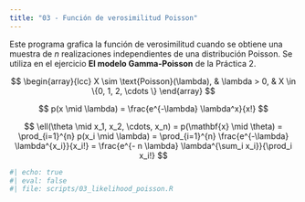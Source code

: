 ```yaml
---
title: "03 - Función de verosimilitud Poisson"
---
```


Este programa grafica la función de verosimilitud cuando se obtiene una muestra
de $n$ realizaciones independientes de una distribución Poisson. Se utiliza en el 
ejercicio **El modelo Gamma-Poisson** de la Práctica 2.


$$
\begin{array}{lcc}
X \sim \text{Poisson}(\lambda), & \lambda > 0, & X \in \{0, 1, 2, \cdots \}
\end{array}
$$

$$
p(x \mid \lambda) = \frac{e^{-\lambda} \lambda^x}{x!}
$$

$$
\ell(\theta \mid x_1, x_2, \cdots, x_n) = p(\mathbf{x} \mid \theta) 
    = \prod_{i=1}^{n} p(x_i \mid \lambda) 
    = \prod_{i=1}^{n} \frac{e^{-\lambda} \lambda^{x_i}}{x_i!}
    = \frac{e^{- n \lambda} \lambda^{\sum_i x_i}}{\prod_i x_i!}
$$

```r
#| echo: true
#| eval: false 
#| file: scripts/03_likelihood_poisson.R
```